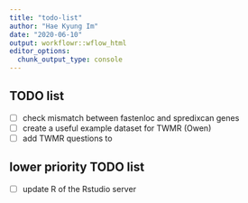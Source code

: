 ```yaml
---
title: "todo-list"
author: "Hae Kyung Im"
date: "2020-06-10"
output: workflowr::wflow_html
editor_options:
  chunk_output_type: console
---
```


## TODO list


- [  ] check mismatch between fastenloc and spredixcan genes
- [  ] create a useful example dataset for TWMR (Owen)
- [  ] add TWMR questions to 


## lower priority TODO list

- [ ] update R of the Rstudio server
